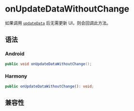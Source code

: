 # onUpdateDataWithoutChange

如果调用 [`updateData`](../lynx-view/update-meta-data.mdx) 后无需更新 UI，则会回调此方法。

## 语法

### Android

```java
public void onUpdateDataWithoutChange();
```

### Harmony

```typescript
public onUpdateDataWithoutChange(): void;
```

## 兼容性


<LegacyCompatTable metadata="lynx-native-api/lynx-view-client/on-update-data-without-change" />